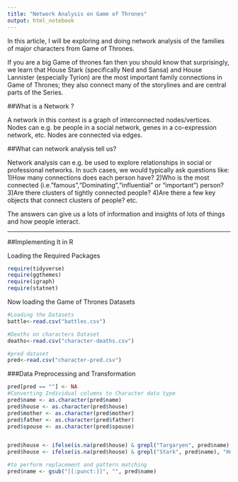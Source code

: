 ```yaml
---
title: "Network Analysis on Game of Thrones"
output: html_notebook
---
```


In this article, I will be exploring and doing network analysis of the families of major characters from Game of Thrones.

If you are a big Game of thrones fan then you should know that surprisingly, we learn that House Stark (specifically Ned and Sansa) and House Lannister (especially Tyrion) are the most important family connections in Game of Thrones; they also connect many of the storylines and are central parts of the Series.


##What is a Network ?

A network in this context is a graph of interconnected nodes/vertices. Nodes can e.g. be people in a social network, genes in a co-expression network, etc. Nodes are connected via edges.


##What can network analysis tell us?


Network analysis can e.g. be used to explore relationships in social or professional networks. In such cases, we would typically ask questions like:
1)How many connections does each person have?
2)Who is the most connected (i.e."famous","Dominating","influential" or “important”) person?
3)Are there clusters of tightly connected people?
4)Are there a few key objects that connect clusters of people?
etc.

The answers can give us a lots of information and insights of lots of things and how people interact.


-----------------------



##Implementing It in R





Loading the Required Packages

```r

require(tidyverse)
require(ggthemes)
require(igraph)
require(statnet)
```


Now loading the Game of Thrones Datasets

```r
#Loading the Datasets
battle<-read.csv("battles.csv")

#Deaths on characters Dataset
deaths<-read.csv("character-deaths.csv")

#pred dataset
pred<-read.csv("character-pred.csv")

```


###Data Preprocessing and Transformation


```r
pred[pred == ""] <- NA
#Converting Individual columns to Character data type
pred$name <- as.character(pred$name)
pred$house <- as.character(pred$house)
pred$mother <- as.character(pred$mother)
pred$father <- as.character(pred$father)
pred$spouse <- as.character(pred$spouse)


pred$house <- ifelse(is.na(pred$house) & grepl("Targaryen", pred$name), "House Targaryen", pred$house)
pred$house <- ifelse(is.na(pred$house) & grepl("Stark", pred$name), "House Stark", pred$house)

#to perform replacement and pattern matching
pred$name <- gsub("[[:punct:]]", "", pred$name)

```


